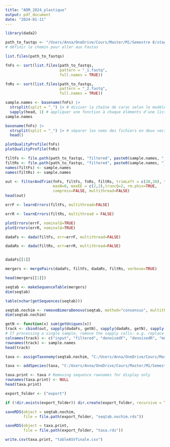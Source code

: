 ---
title: "ADM_2024_plastique"
output: pdf_document
date: "2024-01-11"
---

```{r}
library(dada2)
```


```{r}
path_to_fastqs <- "/Users/Anna/OneDrive/Cours/Master/M1/Semestre 8/stage/DADA2/dezippes"
# définir le chemin pour aller aux Fastas 
```

```{r}
list.files(path_to_fastqs)
```

```{r}
fnFs <- sort(list.files(path_to_fastqs,
                        pattern = "_1.fastq",
                        full.names = TRUE))
```

```{r}
fnRs <- sort(list.files(path_to_fastqs,
                        pattern = "_2.fastq",
                        full.names = TRUE))
```

```{r}
sample.names <- basename(fnFs) |>
  strsplit(split = "_") |> # diviser la chaîne de carac selon le modèle mis entre ""
  sapply(head, 1) # appliquer une fonction à chaque éléments d'une liste
sample.names
```

```{r}
basename(fnFs) |>
  strsplit(split = "_") |> # séparer les noms des fichiers en deux vecteurs
  head()
```

```{r}
plotQualityProfile(fnFs)
plotQualityProfile(fnRs)
```


```{r}
filtFs <- file.path(path_to_fastqs, "filtered", paste0(sample.names, "_1_filt.fastq"))
filtRs <- file.path(path_to_fastqs, "filtered", paste0(sample.names, "_2_filt.fastq"))
names(filtFs) <- sample.names
names(filtRs) <- sample.names
```

```{r}
out <- filterAndTrim(fnFs, filtFs, fnRs, filtRs, trimLeft = c(20,20), truncLen=c(240,200),
                     maxN=0, maxEE = c(2,2),truncQ=2, rm.phix=TRUE,
                     compress=FALSE, multithread=FALSE)
head(out)
```

```{r}
errF <- learnErrors(filtFs, multithread=FALSE)

errR <- learnErrors(filtRs, multithread = FALSE)

plotErrors(errF, nominalQ=TRUE)
plotErrors(errR, nominalQ=TRUE)
```


```{r}
dadaFs <- dada(filtFs, err=errF, multithread=FALSE)

dadaRs <- dada(filtRs, err=errR, multithread=FALSE)


dadaFs[[1]]
```

```{r}
mergers <- mergePairs(dadaFs, filtFs, dadaRs, filtRs, verbose=TRUE)

head(mergers[[1]])
```

```{r}
seqtab <- makeSequenceTable(mergers)
dim(seqtab)
```

```{r}
table(nchar(getSequences(seqtab)))
```

```{r}
seqtab.nochim <- removeBimeraDenovo(seqtab, method="consensus", multithread=FALSE, verbose=TRUE)
dim(seqtab.nochim)
```

```{r}
getN <- function(x) sum(getUniques(x))
track <- cbind(out, sapply(dadaFs, getN), sapply(dadaRs, getN), sapply(mergers, getN), rowSums(seqtab.nochim))
# If processing a single sample, remove the sapply calls: e.g. replace sapply(dadaFs, getN) with getN(dadaFs)
colnames(track) <- c("input", "filtered", "denoisedF", "denoisedR", "merged", "nonchim")
rownames(track) <- sample.names
head(track)
```

```{r}
taxa <- assignTaxonomy(seqtab.nochim, "C:/Users/Anna/OneDrive/Cours/Master/M1/Semestre 8/stage/DADA2/silva_nr99_v138.1_train_set.fa.gz", multithread=FALSE)

```

```{r}
taxa <- addSpecies(taxa, "C:/Users/Anna/OneDrive/Cours/Master/M1/Semestre 8/stage/DADA2/silva_species_assignment_v138.1.fa.gz")

```

```{r}
taxa.print <- taxa # Removing sequence rownames for display only
rownames(taxa.print) <- NULL
head(taxa.print)
```

```{r}
export_folder <- ("export")

if (!dir.exists(export_folder)) dir.create(export_folder, recursive = TRUE)

saveRDS(object = seqtab.nochim,
        file = file.path(export_folder, "seqtab.nochim.rds"))

saveRDS(object = taxa.print,
        file = file.path(export_folder, "taxa.rds"))
```

```{r}
write.csv(taxa.print, "tableASVfinale.csv")
```

